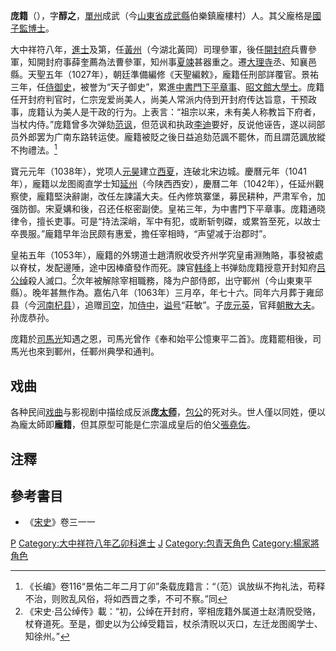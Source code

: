 {{Infobox_Person
| name = 龐籍
|image=
|box_width= 
|occupation= 政治家
| period = 11世紀 
|birth_name=
| other_names =龐醇之、天子御史
| Sex = 男
|birth_date= 988年
|birth_place=單州成武
|death_date= 1063年 (74-75歲)
|death_place=
| nationality =宋朝
| residence = 
| party = 變法派
| religion =  
| spouse = 
| relatives =父親：龐格
|education= 在家受教
| past =  [[进士|进士]]<br>黃州司理參軍<br>開封府兵曹參軍事<br>開封府法曹參軍事<br>刑部詳覆官<br>大理寺丞、知襄邑縣事<br>殿中侍御史<br>祠部員外郎、廣南東路轉運使<br>太常博士、知臨江軍事<br>侍御史<br>刑部員外郎、知雜事，判大理寺，進天章閣待制<br>刑部員外郎、龍圖閣直學士、知延州事，俄兼鄜延都部署、經略安撫緣邊招討使<br>左諫議大夫、龍圖閣直學士、知延州事，俄兼鄜延都部署、經略安撫緣邊招討使<br>左諫議大夫、龍圖閣直學士、樞密副使<br>左諫議大夫、龍圖閣直學士、參知政事<br>[[工部侍郎|工部侍郎]]、龍圖閣直學士、[[樞密使|樞密使]]<br>[[戶部侍郎|戶部侍郎]]、[[中書門下平章事|中書門下平章事]]、昭文館大學士，監修國史<br>昭德軍節度使、觀文殿大學士、知永興軍事，改并州<br>[[戶部侍郎|戶部侍郎]]、觀文殿大學士、知青州事<br>[[太子太保|太子太保]]、封潁國公
| work =
| award =
}}

'''庞籍'''（{{bd|988年||1063年||P龐}}），字'''醇之'''，[[單州|單州]]成武（今[[山東省|山東省]][[成武縣|成武縣]]伯樂鎮龐樓村）人。其父龐格是[[國子監|國子監]][[博士|博士]]。

大中祥符八年，[[進士|進士]]及第，任[[黃州|黃州]]（今湖北黃岡）司理參軍，後任[[開封府|開封府]]兵曹參軍，知開封府事薛奎薦為法曹參軍，知州事[[夏竦|夏竦]]甚器重之。遷[[大理寺|大理寺]]丞、知襄邑縣。天聖五年（1027年），朝廷準備編修《天聖編敕》，龐籍任刑部詳覆官。景祐三年，任[[侍御史|侍御史]]，被誉为“天子御史”，累進[[中書門下平章事|中書門下平章事]]、[[昭文館|昭文館]][[大學士|大學士]]。庞籍任开封府判官时，仁宗宠爱尚美人，尚美人常派内侍到开封府传达旨意，干预政事，庞籍认为美人是干政的行为。上表言：“祖宗以来，未有美人称教旨下府者，当杖内侍。”庞籍曾多次弹劾[[范讽|范讽]]，但范讽和执政[[李迪|李迪]]要好，反说他诬告，遂以祠部员外郎罢为广南东路转运使。龐籍被貶之後日益追劾范諷不罷休，而且謂范諷放縱不拘禮法。<ref>《长编》卷116“景佑二年二月丁卯”条载庞籍言：“（范）讽放纵不拘礼法，苟释不治，则败乱风俗，将如西晋之季，不可不察。”同</ref>

寶元元年（1038年），党项人[[元昊|元昊]]建立[[西夏|西夏]]，连破北宋边城。慶曆元年（1041年），龐籍以龙图阁直学士知[[延州|延州]]（今陕西西安），慶曆二年（1042年），任延州觀察使，龐籍堅決辭謝，改任左諫議大夫。任內修筑寨堡，募民耕种，严肃军令，加强防御。宋夏媾和後，召还任枢密副使。皇祐三年，为中書門下平章事。庞籍通晓律令，擅长吏事。可是“持法深峭，军中有犯，或断斩刳磔，或累笞至死，以故士卒畏服。”龐籍早年治民颇有惠爱，擔任宰相時，“声望减于治郡时”。

皇祐五年（1053年），龐籍的外甥道士趙清貺收受齐州学究皇甫淵賄賂，事發被處以脊杖，发配邊陲，途中因棒瘡發作而死。諫官[[韩绛|韩绛]]上书弹劾庞籍授意开封知府[[吕公绰|吕公绰]]殺人滅口。<ref>《宋史·吕公绰传》載：“初，公绰在开封府，宰相庞籍外属道士赵清贶受赂，杖脊道死。至是，御史以为公绰受籍旨，杖杀清贶以灭口，左迁龙图阁学士、知徐州。”</ref>次年被解除宰相職務，降为户部侍郎，出守鄆州（今山東東平縣）。晚年甚無作為。嘉佑八年（1063年）三月卒，年七十六。同年六月葬于雍邱县（今[[河南|河南]][[杞县|杞县]]），追赠[[司空|司空]]，加[[侍中|侍中]]，[[谥号|谥号]]“莊敏”。子[[庞元英|庞元英]]，官拜[[朝散大夫|朝散大夫]]。孙庞恭孙。

庞籍於[[司馬光|司馬光]]知遇之恩，司馬光曾作《奉和始平公憶東平二首》。庞籍罷相後，司馬光也來到鄆州，任鄆州典學和通判。

==戏曲==
各种民间[[戏曲|戏曲]]与影视剧中描绘成反派'''庞[[太师|太师]]'''，[[包公|包公]]的死对头。世人僅以同姓，便以為龐太師即'''龐籍'''，但其原型可能是仁宗溫成皇后的伯父[[張堯佐|張堯佐]]。

==注釋==
{{reflist}}

==參考書目==
* 《[[宋史|宋史]]》卷三一一

[[Category:宋朝宰相|P]]
[[Category:大中祥符八年乙卯科進士|Category:大中祥符八年乙卯科進士]]
[[Category:庞姓|J]]
[[Category:包青天角色|Category:包青天角色]]
[[Category:楊家將角色|Category:楊家將角色]]